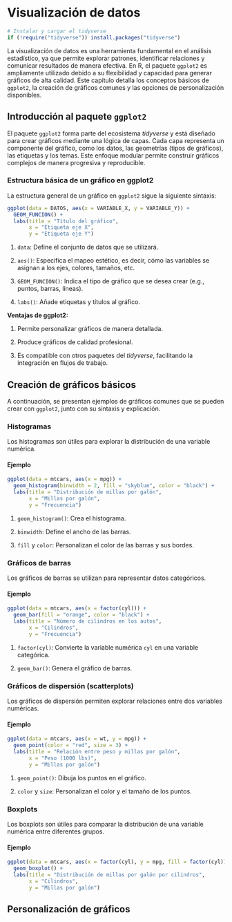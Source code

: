 # Visualización de datos

```r
# Instalar y cargar el tidyverse
if (!require("tidyverse")) install.packages("tidyverse")

```

La visualización de datos es una herramienta fundamental en el análisis estadístico, ya que permite explorar patrones, identificar relaciones y comunicar resultados de manera efectiva. En R, el paquete `ggplot2` es ampliamente utilizado debido a su flexibilidad y capacidad para generar gráficos de alta calidad. Este capítulo detalla los conceptos básicos de `ggplot2`, la creación de gráficos comunes y las opciones de personalización disponibles.

## Introducción al paquete `ggplot2`

El paquete `ggplot2` forma parte del ecosistema *tidyverse* y está diseñado para crear gráficos mediante una lógica de capas. Cada capa representa un componente del gráfico, como los datos, las geometrías (tipos de gráficos), las etiquetas y los temas. Este enfoque modular permite construir gráficos complejos de manera progresiva y reproducible.

### Estructura básica de un gráfico en ggplot2

La estructura general de un gráfico en `ggplot2` sigue la siguiente sintaxis:

```r
ggplot(data = DATOS, aes(x = VARIABLE_X, y = VARIABLE_Y)) +
  GEOM_FUNCION() +
  labs(title = "Título del gráfico",
       x = "Etiqueta eje X",
       y = "Etiqueta eje Y")
```

1.  `data`: Define el conjunto de datos que se utilizará.

2.  `aes()`: Especifica el mapeo estético, es decir, cómo las variables se asignan a los ejes, colores, tamaños, etc.

3.  `GEOM_FUNCION()`: Indica el tipo de gráfico que se desea crear (e.g., puntos, barras, líneas).

4.  `labs()`: Añade etiquetas y títulos al gráfico.

**Ventajas de ggplot2:**

1.  Permite personalizar gráficos de manera detallada.

2.  Produce gráficos de calidad profesional.

3.  Es compatible con otros paquetes del *tidyverse*, facilitando la integración en flujos de trabajo.

## Creación de gráficos básicos

A continuación, se presentan ejemplos de gráficos comunes que se pueden crear con `ggplot2`, junto con su sintaxis y explicación.

### Histogramas

Los histogramas son útiles para explorar la distribución de una variable numérica.

#### Ejemplo

```r
ggplot(data = mtcars, aes(x = mpg)) +
  geom_histogram(binwidth = 2, fill = "skyblue", color = "black") +
  labs(title = "Distribución de millas por galón",
       x = "Millas por galón",
       y = "Frecuencia")
```

1.  `geom_histogram()`: Crea el histograma.

2.  `binwidth`: Define el ancho de las barras.

3.  `fill` y `color`: Personalizan el color de las barras y sus bordes.

### Gráficos de barras

Los gráficos de barras se utilizan para representar datos categóricos.

#### Ejemplo

```r
ggplot(data = mtcars, aes(x = factor(cyl))) +
  geom_bar(fill = "orange", color = "black") +
  labs(title = "Número de cilindros en los autos",
       x = "Cilindros",
       y = "Frecuencia")
```

1.  `factor(cyl)`: Convierte la variable numérica `cyl` en una variable categórica.

2.  `geom_bar()`: Genera el gráfico de barras.

### Gráficos de dispersión (scatterplots)

Los gráficos de dispersión permiten explorar relaciones entre dos variables numéricas.

#### Ejemplo

```r
ggplot(data = mtcars, aes(x = wt, y = mpg)) +
  geom_point(color = "red", size = 3) +
  labs(title = "Relación entre peso y millas por galón",
       x = "Peso (1000 lbs)",
       y = "Millas por galón")
```

1.  `geom_point()`: Dibuja los puntos en el gráfico.

2.  `color` y `size`: Personalizan el color y el tamaño de los puntos.

### Boxplots

Los boxplots son útiles para comparar la distribución de una variable numérica entre diferentes grupos.

#### Ejemplo

```r

ggplot(data = mtcars, aes(x = factor(cyl), y = mpg, fill = factor(cyl))) +
  geom_boxplot() +
  labs(title = "Distribución de millas por galón por cilindros",
       x = "Cilindros",
       y = "Millas por galón")
```

## Personalización de gráficos
